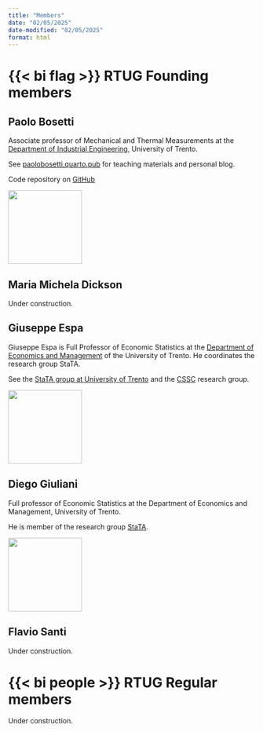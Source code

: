 ```yaml
---
title: "Members"
date: "02/05/2025"
date-modified: "02/05/2025"
format: html
---
```


# {{< bi flag >}} RTUG Founding members

## Paolo Bosetti
::: {layout="[70,30]"}
:::{#first-column}
Associate professor of Mechanical and Thermal Measurements at the [Department of Industrial Engineering](https://unitn.it/dii){target=_blank}, University of Trento. 

See [paolobosetti.quarto.pub](https://paolobosetti.quarto.pub){target=_blank} for teaching materials and personal blog.

Code repository on [GitHub](https://github.com/pbosetti){target=_blank}
:::

::: {#second-column}
![](images/PBBW.jpg){width=150 class=rounded-corners}
:::
:::

## Maria Michela Dickson
:::{.callout-warning}
Under construction.
:::

## Giuseppe Espa
::: {layout="[70,30]"}
:::{#first-column}
Giuseppe Espa is Full Professor of Economic Statistics at the [Department of Economics and Management](https://www.economia.unitn.it){target="_blank"} of the University of Trento. He coordinates the research group StaTA.

See the [StaTA group at University of Trento](http://statagroup.economia.unitn.it/){target="_blank"} and the [CSSC](https://cssc.unitn.it/){target="_blank"} research group.

:::

:::{#second-column}
![](images/Espa.jpg){width=150 class=rounded-corners}
:::
:::

## Diego Giuliani
::: {layout="[70,30]"}
:::{#first-colum
Full professor of Economic Statistics at the Department of Economics and Management, University of Trento.

He is member of the research group [StaTA](http://statagroup.economia.unitn.it/).
:::

:::{#second-column}
![](images/Foto_Giuliani_Diego.jpg){width=150 class=rounded-corners}
:::
:::



## Flavio Santi
:::{.callout-warning}
Under construction.
:::


# {{< bi people >}} RTUG Regular members
:::{.callout-warning}
Under construction.
:::
